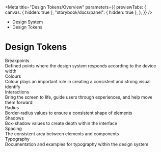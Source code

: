 
<Meta
	title="Design Tokens/Overview"
	parameters={{
		previewTabs: {
			canvas: { hidden: true },
			"storybook/docs/panel": { hidden: true },
		},
	}}
/>

<div className="act-docs-container">
	<Masthead />
	<div className="act-flex act-flex-light-purple">
		<div className="act-flex__container act-flex__container-padding-trim">
			<div className="act-flex__grid">
				<div className="act-flex__row">
					<div className="act-col act-col-sm-12">
						<div className="act-box">
							<div className="act-breadcrumbs">
								<ul className="act-breadcrumbs__container">
									<li className="act-breadcrumbs__crumb act-h6">
										<LinkTo
											className="act-breadcrumbs__crumb__link"
											kind="system-introduction--page"
										>
											Design System <i className="fa-solid fa-angle-right"></i>
										</LinkTo>
									</li>
									<li className="act-breadcrumbs__crumb act-h6">
										<LinkTo
											className="act-breadcrumbs__crumb__link"
											kind="design-tokens-overview--page"
										>
											Design Tokens <i className="fa-solid fa-angle-right"></i>
										</LinkTo>
									</li>
								</ul>
							</div>
							<h1>Design Tokens</h1>
						</div>
					</div>
				</div>
			</div>
		</div>
	</div>
	<div className="act-flex">
		<div className="act-flex__container">
			<div className="act-flex__grid">
				<div className="act-flex__row">
					<div className="act-col act-col-sm-12">
						<div className="act-box">
							<div className="act-card-grid">
								<LinkTo
									className="act-card act-card__primary act-card__feature--icon"
									kind="design-tokens-breakpoints--page"
								>
									<div class="act-card__container">
										<div class="act-card__content">
											<div class="act-card__icon">
												<i class="fa-solid fa-left-right"></i>
											</div>
											<div class="act-card__title">Breakpoints</div>
											<div class="act-card__description">Defined points where the design system responds according to the device width</div>
											<div class="act-card__cta">
												<i class="fa-solid fa-arrow-right"></i>
											</div>
										</div>
									</div>
								</LinkTo>
								<LinkTo
									className="act-card act-card__primary act-card__feature--icon"
									kind="design-tokens-colours--page"
								>
									<div class="act-card__container">
										<div class="act-card__content">
											<div class="act-card__icon">
												<i class="fa-solid fa-palette"></i>
											</div>
											<div class="act-card__title">Colours</div>
											<div class="act-card__description">Colour plays an important role in creating a consistent and strong visual identify</div>
											<div class="act-card__cta">
												<i class="fa-solid fa-arrow-right"></i>
											</div>
										</div>
									</div>
								</LinkTo>
								<LinkTo
									className="act-card act-card__primary act-card__feature--icon"
									kind="design-tokens-interactions--page"
								>
									<div class="act-card__container">
										<div class="act-card__content">
											<div class="act-card__icon">
												<i class="fa-solid fa-person-walking"></i>
											</div>
											<div class="act-card__title">Interactions</div>
											<div class="act-card__description">Bring the screen to life, guide users through experiences, and help move them forward</div>
											<div class="act-card__cta">
												<i class="fa-solid fa-arrow-right"></i>
											</div>
										</div>
									</div>
								</LinkTo>
								<LinkTo
									className="act-card act-card__primary act-card__feature--icon"
									kind="design-tokens-radius--page"
								>
									<div class="act-card__container">
										<div class="act-card__content">
											<div class="act-card__icon">
												<i class="fa-solid fa-circle"></i>
											</div>
											<div class="act-card__title">Radius</div>
											<div class="act-card__description">Border-radius values to ensure a consistent shape of elements</div>
											<div class="act-card__cta">
												<i class="fa-solid fa-arrow-right"></i>
											</div>
										</div>
									</div>
								</LinkTo>
								<LinkTo
									className="act-card act-card__primary act-card__feature--icon"
									kind="design-tokens-shadows--page"
								>
									<div class="act-card__container">
										<div class="act-card__content">
											<div class="act-card__icon">
												<i class="fa-solid fa-sun"></i>
											</div>
											<div class="act-card__title">Shadows</div>
											<div class="act-card__description">Box-shadow values to create depth within the interface</div>
											<div class="act-card__cta">
												<i class="fa-solid fa-arrow-right"></i>
											</div>
										</div>
									</div>
								</LinkTo>
								<LinkTo
									className="act-card act-card__primary act-card__feature--icon"
									kind="design-tokens-spacing--page"
								>
									<div class="act-card__container">
										<div class="act-card__content">
											<div class="act-card__icon">
												<i class="fa-solid fa-border-none"></i>
											</div>
											<div class="act-card__title">Spacing</div>
											<div class="act-card__description">The consistent area between elements and components</div>
											<div class="act-card__cta">
												<i class="fa-solid fa-arrow-right"></i>
											</div>
										</div>
									</div>
								</LinkTo>
								<LinkTo
									className="act-card act-card__primary act-card__feature--icon"
									kind="design-tokens-typography--page"
								>
									<div class="act-card__container">
										<div class="act-card__content">
											<div class="act-card__icon">
												<i class="fa-solid fa-font"></i>
											</div>
											<div class="act-card__title">Typography</div>
											<div class="act-card__description">Documentation and examples for typography within the design system</div>
											<div class="act-card__cta">
												<i class="fa-solid fa-arrow-right"></i>
											</div>
										</div>
									</div>
								</LinkTo>
							</div>
						</div>
					</div>
				</div>
			</div>
		</div>
	</div>
	<AoC />
	<Footer />
</div>
